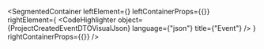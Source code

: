 
<SegmentedContainer
  leftElement={<ProjectCreatedEventDTODesc />}
  leftContainerProps={{}}
  rightElement={
    <CodeHighlighter
      object={ProjectCreatedEventDTOVisualJson}
      language={"json"}
      title={"Event"}
    />
  }
  rightContainerProps={{}}
/>

